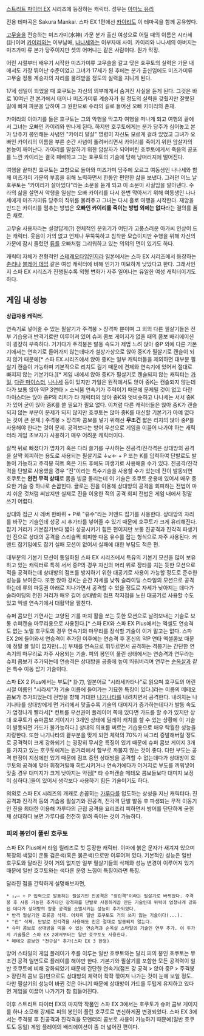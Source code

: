 [[스트리트 파이터 EX]] 시리즈에 등장하는 캐릭터. 성우는 [[아마노 유리]]

전용 테마곡은 Sakura Mankai. 스파 EX 1편에선 [[카이리]]도 이 테마곡을 함께 공유했다.

[[고무술]]을 전승하는 미즈가미(水神) 가문 분가 출신 여성으로 어릴 때의 이름은 시라세(訃)이며 [[카이리]]와는 이부남매, [[나나세]]와는 이부자매 사이. 카이리와 나나세의 아버지는 미즈가미 류 본가 당주이지만 셋의 어머니는 같은 사람이다. 뭔가 막장.

어린 시절부터 배우기 시작한 미즈가미류 고무술을 갈고 닦은 호쿠토의 실력은 가문 내에서도 가장 뛰어난 수준이었고 그녀가 17세가 된 후에는 분가 출신임에도 미즈가미류 고무술 정통 계승자의 자리를 물려받을 정도의 실력을 지니게 된다.

17세 생일이 되었을 때 호쿠토는 자신의 의부에게서 숨겨진 사실을 듣게 된다. 그것은 바로 10여년 전 본가에서 태어나 미즈가미류 계승자가 될 정도의 실력을 갖췄지만 잘못된 길에 빠져 파문을 당하여 그 원한으로 수라의 길로 들어선 오빠 카이리의 존재.

카이리의 이야기를 들은 호쿠토는 그의 악행을 막고자 여행을 떠나게 되고 여행의 끝에서 그녀는 오빠인 카이리와 만나게 된다. 하지만 호쿠토에게는 분가 당주가 심어놓고 본가 당주가 봉인해둔 사념인 "카이리 말살" 명령이 자신도 모르게 걸려 있었고 그녀가 오빠인 카이리의 이름을 부른 순간 사념이 풀려버리면서 카이리를 죽이기 위한 암살자의 본능이 깨어난다. 카이리를 말살하기 위한 암살자가 되어버린 호쿠토에게서 죽음의 공포를 느낀 카이리는 결국 패배하고 그는 호쿠토의 기술에 당해 낭떠러지에 떨어진다.

여행을 끝마친 호쿠토는 고향으로 돌아와 미즈가미 당주에 오르고 여동생인 나나세와 함께 미즈가미 가문의 부흥을 위해 노력하면서 한동안 편안한 삶을 보낸다. 그러던 어느 날 호쿠토는 "카이리가 살아있다"라는 소문을 듣게 되고 이 소문이 사실임을 알아낸다. 수라의 삶을 살면서 악행을 일삼는 오빠 카이리를 다시 한번 막아서기 위해 여동생인 나나세에게 미즈가미류 당주의 직위를 물려주고 그녀는 다시 홀로 여행을 시작한다. 재앙을 만드는 카이리를 멈추는 방법은 '''오빠인 카이리를 죽이는 방법 외에는 없다'''라는 결의를 품은 채로.

고무술 사용자라는 설정답게(?) 전체적인 분위기가 어딘가 고풍스러운 아가씨 인상이 드는 캐릭터. 웃음이 거의 없고 언제나 무뚝뚝하고 침착한 모습이지만 수행을 위해 자신의 가문에 잠시 들렀던 [[류]]를 오빠처럼 그리워하고 있는 의외의 면이 있기도 하다.

캐릭터 자체가 전형적인 [[스테레오타입]]인지라 일본에서는 스파 EX 시리즈에서 등장하는 [[춘리]]나 [[블레어 데임]] 같은 여성 캐릭터에 비해 인기가 미묘하게 낮았다고 한다. 그래서인지 스파 EX 시리즈가 진행될수록 외형 변화가 자주 일어나는 유일한 여성 캐릭터이기도 하다.

== 게임 내 성능 ==
'''상급자용 캐릭터.'''

연속기로 넣어줄 수 있는 필살기가 주격붕 > 장격파 뿐이며 그 외의 다른 필살기들은 전부 기습용과 반격기로만 이루어져 있어 슈퍼 콤보 게이지가 없을 때의 콤보 배리에이션이 굉장히 부족하다. 거기다가 주격붕은 발동 속도가 제법 느려 앉아 중P 외에 다른 기본기에서는 연속기로 들어가지 않는데다가 설상가상으로 앉아 중K가 필살기로 캔슬이 되지 않기 때문에[* 스파 EX 시리즈에서 앉아 중K는 일부 캐릭터들을 제외하면 대부분 필살기 캔슬이 가능하며 기본적으로 리치도 길기 때문에 견제와 연속기에 있어서 절대로 빠지지 않는 기본기다.][* 게임 내에서 앉아 중K가 필살기로 캔슬되지 않는 캐릭터는 [[가일]], [[다란 마이스터]], [[나나세(스트리트 파이터 EX)|나나세]] 등이 있지만 가일은 원작에서도 앉아 중K는 캔슬되지 않는데다가 보통 앉아 약P 3연타 > 소닉붐 연속기가 주력이기 때문에 문제될 것이 없고 다란 마이스터는 앉아 중P의 리치가 타 캐릭터의 앉아 중K와 엇비슷하고 나나세는 서서 중K가 있어 굳이 앉아 중K를 쓸 필요가 필요 없다. 이처럼 다른 캐릭터들은 앉아 중K가 캔슬되지 않는 부분이 문제가 되지 않지만 호쿠토는 앉아 중K를 대신할 기본기가 아예 없다는 것이 큰 문제.] 주격붕 > 장격파 콤보를 넣기 위해선 '''무조건''' 짧은 리치의 앉아 중P를 사용해야 한다는 것이 문제. 공격보다는 방어 우선으로 게임을 이끌어 나가야 하는 캐릭터라 게임 초보자가 사용하기 매우 어려운 캐릭터이다.

살짝 뒤로 빠졌다가 옆차기 혹은 다리 쓸기를 구사하는 진공격/진각격은 상대방의 공격을 살짝 회피하는 용도로 사용되는 필살기로 ↓↙← + P 또는 K를 입력하여 단발로도 발동이 가능하고 주격붕 히트 혹은 가드 후에도 파생기로 사용해줄 수가 있다. 진공격/진각격을 단발로 사용했을 경우 "진"이라는 특수기술을 사용할 수가 있는데 진이 발동되면 호쿠토는 '''완전 무적 상태'''로 몸을 빙글 돌리는데 이 기술은 호쿠토 운용에 있어서 매우 중요한 기술 중 하나로 손꼽힌다. 글로는 진을 이용해 상대방의 공격을 회피하는 전법이 마치 쉬운 것처럼 써놨지만 실제로 진을 이용한 적의 공격 회피 전법은 게임 내에서 정말 쓰기 어렵다.

상대와 접근 시 레버 한바퀴 + P로 "유수"라는 커맨드 잡기를 사용한다. 상대방의 자리를 바꾸는 기술인데 성공 시 추가타를 넣어줄 수 있기 때문에 호쿠토가 크게 유리해진다. 잡기 거리가 기본잡기보다 짧아 성공시키기 힘든 편이지만 보통 진공격과 진각격 파생기인 진으로 상대의 공격을 스리슬쩍 회피한 다음 유수를 잡는 형식으로 자주 사용된다. 커맨드 잡기임에도 잡기 실패 모션이 없어서 실패에 대한 부담도 적은 편.

대부분의 기본기 모션이 통일화된 스파 EX 시리즈에서 특유의 기본기 모션을 많이 보유하고 있는 캐릭터로 특히 서서 중P의 경우 자신의 머리 위로 장타를 치는 듯한 모션으로 적을 공격하는데 상대방의 점프를 방지하기 위한 대공기로 사용이 가능할 정도로 준수한 성능을 보여준다. 또한 앉아 강K는 순간 자세를 낮춰 슬라이딩 스타일의 모션으로 공격하는데 류의 파동권 아래로 지나가면서 공격할 수 있을 정도로 자세가 낮아지는 데다가 슬라이딩의 전진 거리가 매우 길어 상대방의 점프 착지점을 노린 대공기로 사용할 수도 있고 엑셀 연속기에서 대활약을 펼친다.

슈퍼 콤보인 기연사는 고양된 기를 마치 활을 쏘는 듯한 모션으로 날려보내는 기술로 보통 슈퍼캔슬 마무리용으로 사용된다.[* 스파 EX와 스파 EX Plus에서는 엑셀도 연승격도 없는 노멀 호쿠토의 경우 연속기의 마무리를 장식할 기술이 이거 말고는 없다. 스파 EX 2에 들어와서 연승격이 추가된 이후에는 연승격 후 혼신의 약P 연타 엑셀콤보 때문에 정말 볼 일이 없지만(...)] 부채를 연속으로 휘두르면서 공격하는 격봉기는 간단한 연속기의 마무리로 자주 사용되는 기술. 피의 봉인이 풀린 상태에서는 연승격과 연무라는 슈퍼 콤보가 추가되는데 연승격은 상대방을 공중에 높이 띄워버리며 연무는 [[순옥살]]과 같은 특수 이동 잡기 기술이다.

스파 EX 2 Plus에서는 부도[* 訃刀, 일본어로 "시라세카타나"로 읽으며 호쿠토의 어린 시절 이름인 "시라세"가 기술 이름에 들어가는 기묘한 특징이 있다.]라는 이름의 메테오 콤보가 추가되었는데 전방을 향해 거대한 [[나기나타]]를 내려치면서 공격한다. 내려치는 나기나타를 상대방에게 먼 거리에서 맞출수록 기술의 대미지가 증가하는데다가 발동 속도가 엄청나게 빨라서[* 컨트롤 우선권이 플레이어 쪽에 있다면 가드를 할 수가 있지만 상대 호쿠토가 슈퍼콤보 게이지가 3개인 상태에 딜레이 캐치를 할 수 있는 상황에 이 기술이 발동되면 가드가 불가능하다.] 상대의 의표를 찌르는 기습용으로 매우 탁월한 성능을 자랑한다. 또한 나기나타의 끝부분을 맞게 되면 체력의 70%가 싸그리 증발해버릴 정도로 공격력이 크게 강화되기 는 굉장히 무서운 특징이 있기 때문에 슈퍼 콤보 게이지 3개를 가지고 있는 호쿠토에게는 원거리에서 함부로 까불지 않는 것이 좋다. 다만 부도는 공격 판정이 지상에만 있기 때문에 점프 중인 상대방을 공격할 수 없는데다가 상대방이 호쿠토의 공격에 맞아 휘청거릴때 히트시키거나 연속기에다가 어거지로 부도를 끼워넣어 맞출 경우 대미지가 크게 낮아지는 약점[* 타 슈퍼캔슬 메테오 콤보들보다 대미지 보정이 심하다.]들이 있어서 생각보다 사용하기 힘든 기술이기도 하다.

의외로 스파 EX 시리즈의 개캐로 손꼽히는 [[가루다(스트리트 파이터)|가루다]]를 압도하는 상성을 지닌 캐릭터다. 진공격과 진각격 등의 기습용 필살기와 진공격, 진각격 단발 발동 후 파생되는 무적 이동기인 진을 최대한 이용해 가루다의 근접 공격을 요리조리 피하면서 방어를 단단하게 굳힌 채 상대하다 보면 가루다를 천천히 말려 죽이는 것이 가능하다.

=== 피의 봉인이 풀린 호쿠토 ===
스파 EX Plus에서 타임 릴리즈로 첫 등장한 캐릭터. 이마에 붉은 문자가 새겨져 있으며 복장의 색깔이 온통 검은색(혹은 붉은색)으로만 이루어져 있다. 기본적인 성능은 일반 호쿠토와 달라진 것이 거의 없지만 일부 필살기들의 삭제와 성능 변경이 이루어져 있기 때문에 일반 호쿠토와는 색다른 운영 느낌이 특징이라면 특징.

달라진 점을 간략하게 설명해보자면,

 * ↓↙← + P 입력으로 발동하는 필살기인 진공격은 "장린격"이라는 필살기로 바뀌었다. 주격붕 후 사용 가능한 추가타인 장격파를 단발로 사용하게끔 만든 기술인데 위력이 엄청나게 강화된 데다가 상대방의 장풍 공격을 소멸시키는 성능이 추가되었다.
 * 반격 필살기인 호류공 삭제. 어차피 일반 호쿠토도 거의 쓰지 않는 기술이다(...).
 * "진" 삭제. 단발로 진각격을 사용해도 진은 절대로 발동되지 않는다.
 * 슈퍼 콤보로 상대방을 띄울 수 있는 연승격과 순옥살 스타일의 기술인 연무 추가. 이 두가지 기술들은 스파 EX 2에서부터는 일반 호쿠토도 사용한다.
 * 메테오 콤보인 "천규살" 추가(스파 EX 3 한정)

방어 스타일의 게임 플레이가 주를 이루는 일반 호쿠토와는 달리 피의 봉인 호쿠토는 무조건 공격 일변도로 플레이를 해야만 한다. 기본기와 필살기를 포함한 모든 공격력이 일반 호쿠토에 비해 강화되었기 때문에 간단한 연속기(점프 강 공격 > 앉아 중P > 주격붕 > 장린격 콤보 등)만으로도 상대방의 체력이 좍좍 깎여져 나가는 것이 눈에 보일 정도. 다만 필살기의 성능이 바뀐 것은 아니기 때문에 상대방이 가드를 두텁게 유지하고 있다면 게임을 이끌어 나가기가 참 힘들어진다.

이후 스트리트 파이터 EX의 마지막 작품인 스파 EX 3에서는 호쿠토가 슈퍼 콤보 게이지를 하나 소모해 강제로 피의 봉인이 풀린 호쿠토로 변신하게끔 변경되었다. 스파 EX 3에서는 주격붕 후 진공격과 진각격을 모멘터리 콤보로 사용이 가능하기 때문에(일반 호쿠토도 동일) 게임 플레이의 배리에이션이 좀 더 넓어진 편이다.
